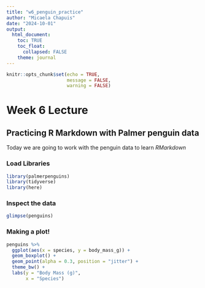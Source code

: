 ```yaml
---
title: "w6_penguin_practice"
author: "Micaela Chapuis"
date: "2024-10-01"
output: 
  html_document:
    toc: TRUE
    toc_float:
      collapsed: FALSE
    theme: journal
---
```


```r
knitr::opts_chunk$set(echo = TRUE,
                      message = FALSE, 
                      warning = FALSE)
```

# Week 6 Lecture

## Practicing R Markdown with Palmer penguin data

Today we are going to work with the penguin data to learn *RMarkdown*

### Load Libraries

```r
library(palmerpenguins)
library(tidyverse)
library(here)
```

### Inspect the data

```r
glimpse(penguins)
```

### Making a plot!
```r
penguins %>% 
  ggplot(aes(x = species, y = body_mass_g)) +
  geom_boxplot() + 
  geom_point(alpha = 0.3, position = "jitter") +
  theme_bw() +
  labs(y = "Body Mass (g)", 
       x = "Species")
```
